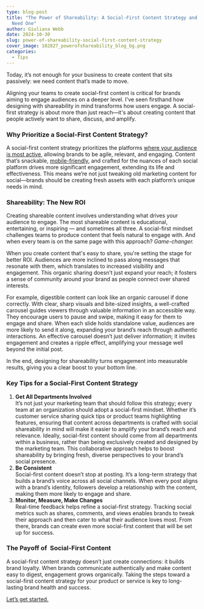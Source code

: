 ```yaml
---
type: blog-post
title: "The Power of Shareability: A Social-First Content Strategy and Why You
  Need One"
author: Giuliana Webb
date: 2024-10-30
slug: power-of-shareability-social-first-content-strategy
cover_image: 102827_powerofshareability_blog_bg.png
categories:
  - Tips
---
```

Today, it’s not enough for your business to create content that sits passively: we need content that’s made to move.

Aligning your teams to create social-first content is critical for brands aiming to engage audiences on a deeper level. I've seen firsthand how designing with shareability in mind transforms how users engage. A social-first strategy is about more than just reach—it's about creating content that people actively want to share, discuss, and amplify. 

### Why Prioritize a Social-First Content Strategy?

A social-first content strategy prioritizes the platforms [where your audience is most active](https://www.forbes.com/councils/forbescommunicationscouncil/2024/08/01/creating-a-social-first-marketing-strategy-14-tips-to-keep-in-mind/), allowing brands to be agile, relevant, and engaging. Content that’s snackable, [mobile-friendly](https://www.studiolabs.com/7-reasons-why-your-website-needs-to-be-google-mobile-friendly-in-2024/), and crafted for the nuances of each social platform drives more significant engagement, extending its life and effectiveness. This means we’re not just tweaking old marketing content for social—brands should be creating fresh assets with each platform’s unique needs in mind. 

### Shareability: The New ROI

Creating shareable content involves understanding what drives your audience to engage. The most shareable content is educational, entertaining, or inspiring — and sometimes all three. A social-first mindset challenges teams to produce content that feels natural to engage with. And when every team is on the same page with this approach? *Game-changer.* 

When you create content that's easy to share, you're setting the stage for better ROI. Audiences are more inclined to pass along messages that resonate with them, which translates to increased visibility and engagement. This organic sharing doesn’t just expand your reach; it fosters a sense of community around your brand as people connect over shared interests. 

For example, digestible content can look like an organic carousel if done correctly. With clear, sharp visuals and bite-sized insights, a well-crafted carousel guides viewers through valuable information in an accessible way. They encourage users to pause and swipe, making it easy for them to engage and share. When each slide holds standalone value, audiences are more likely to send it along, expanding your brand’s reach through authentic interactions. An effective carousel doesn’t just deliver information; it invites engagement and creates a ripple effect, amplifying your message well beyond the initial post.

In the end, designing for shareability turns engagement into measurable results, giving you a clear boost to your bottom line.

### Key Tips for a Social-First Content Strategy

1. **Get All Departments Involved**\
   It’s not just your marketing team that should follow this strategy; every team at an organization should adopt a social-first mindset. Whether it’s customer service sharing quick tips or product teams highlighting features, ensuring that content across departments is crafted with social shareability in mind will make it easier to amplify your brand’s reach and relevance. Ideally, social-first content should come from all departments within a business, rather than being exclusively created and designed by the marketing team. This collaborative approach helps to boost shareability by bringing fresh, diverse perspectives to your brand’s social presence. 
2. **Be Consistent**\
   Social-first content doesn’t stop at posting. It’s a long-term strategy that builds a brand’s voice across all social channels. When every post aligns with a brand’s identity, followers develop a relationship with the content, making them more likely to engage and share.
3. **Monitor, Measure, Make Changes**\
   Real-time feedback helps refine a social-first strategy. Tracking social metrics such as shares, comments, and views enables brands to tweak their approach and then cater to what their audience loves most. From there, brands can create even more social-first content that will be set up for success.

### The Payoff of  Social-First Content

A social-first content strategy doesn’t just create connections: it builds brand loyalty. When brands communicate authentically and make content easy to digest, engagement grows organically. Taking the steps toward a social-first content strategy for your product or service is key to long-lasting brand health and success.

[Let’s get started.](https://brandglue.com/about/)